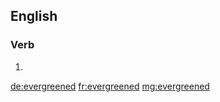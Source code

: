 ==English==

===Verb===
{{head|en|verb form}}

# {{en-past of|evergreen}}

[[de:evergreened]]
[[fr:evergreened]]
[[mg:evergreened]]